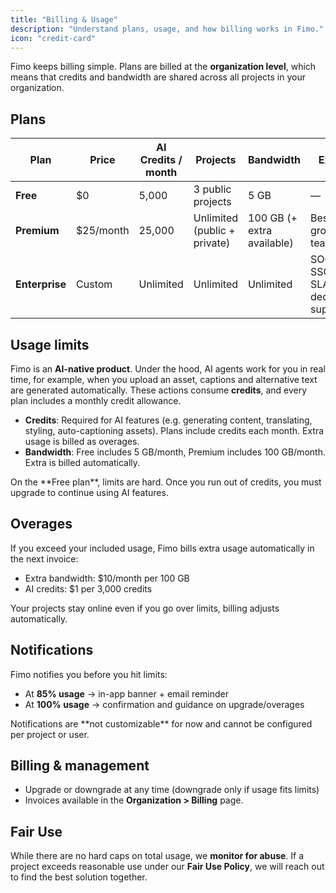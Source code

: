 ```yaml
---
title: "Billing & Usage"
description: "Understand plans, usage, and how billing works in Fimo."
icon: "credit-card"
---
```


Fimo keeps billing simple. Plans are billed at the **organization level**, which means that credits and bandwidth are shared across all projects in your organization.  

## Plans

| Plan        | Price      | AI Credits / month | Projects                 | Bandwidth         | Extras                          |
|-------------|------------|--------------------|--------------------------|-------------------|--------------------------------|
| **Free**    | $0         | 5,000              | 3 public projects        | 5 GB              | —                              |
| **Premium** | $25/month  | 25,000             | Unlimited (public + private) | 100 GB (+ extra available) | Best for growing teams |
| **Enterprise** | Custom  | Unlimited          | Unlimited                | Unlimited         | SOC 2, SSO, SLAs, dedicated support |


## Usage limits

Fimo is an **AI-native product**. Under the hood, AI agents work for you in real time, for example, when you upload an asset, captions and alternative text are generated automatically. These actions consume **credits**, and every plan includes a monthly credit allowance.  

- **Credits**: Required for AI features (e.g. generating content, translating, styling, auto-captioning assets). Plans include credits each month. Extra usage is billed as overages.  
- **Bandwidth**: Free includes 5 GB/month, Premium includes 100 GB/month. Extra is billed automatically.  

<Note>
On the **Free plan**, limits are hard. Once you run out of credits, you must upgrade to continue using AI features.
</Note>

## Overages

If you exceed your included usage, Fimo bills extra usage automatically in the next invoice:  
- Extra bandwidth: $10/month per 100 GB  
- AI credits: $1 per 3,000 credits  

Your projects stay online even if you go over limits, billing adjusts automatically.

## Notifications

Fimo notifies you before you hit limits:  
- At **85% usage** → in-app banner + email reminder  
- At **100% usage** → confirmation and guidance on upgrade/overages  

<Note>
    Notifications are **not customizable** for now and cannot be configured per project or user.
</Note>

## Billing & management

- Upgrade or downgrade at any time (downgrade only if usage fits limits)  
- Invoices available in the **Organization > Billing** page.

## Fair Use

While there are no hard caps on total usage, we **monitor for abuse**. If a project exceeds reasonable use under our **Fair Use Policy**, we will reach out to find the best solution together.
